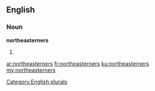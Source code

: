 ==English==

===Noun===
'''northeasterners'''

# {{plural of|[[northeasterner]]}}

[[Category:English plurals]]

[[ar:northeasterners]]
[[fr:northeasterners]]
[[ku:northeasterners]]
[[my:northeasterners]]
